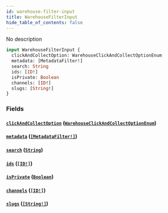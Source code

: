 ```yaml
---
id: warehouse-filter-input
title: WarehouseFilterInput
hide_table_of_contents: false
---
```


No description

```graphql
input WarehouseFilterInput {
  clickAndCollectOption: WarehouseClickAndCollectOptionEnum
  metadata: [MetadataFilter!]
  search: String
  ids: [ID!]
  isPrivate: Boolean
  channels: [ID!]
  slugs: [String!]
}
```

### Fields

#### [`clickAndCollectOption`](#) ([`WarehouseClickAndCollectOptionEnum`](../../../developer/api-reference/enums/warehouse-click-and-collect-option-enum))

#### [`metadata`](#) ([`[MetadataFilter!]`](../../../developer/api-reference/inputs/metadata-filter))

#### [`search`](#) ([`String`](../../../developer/api-reference/scalars/string))

#### [`ids`](#) ([`[ID!]`](../../../developer/api-reference/scalars/id))

#### [`isPrivate`](#) ([`Boolean`](../../../developer/api-reference/scalars/boolean))

#### [`channels`](#) ([`[ID!]`](../../../developer/api-reference/scalars/id))

#### [`slugs`](#) ([`[String!]`](../../../developer/api-reference/scalars/string))
